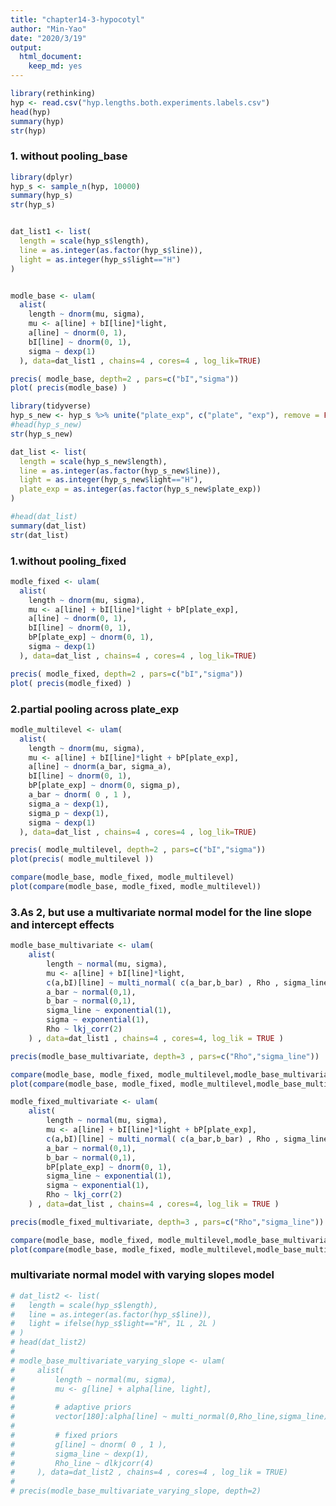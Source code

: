 ```yaml
---
title: "chapter14-3-hypocotyl"
author: "Min-Yao"
date: "2020/3/19"
output: 
  html_document: 
    keep_md: yes
---
```


```r
library(rethinking)
hyp <- read.csv("hyp.lengths.both.experiments.labels.csv")
head(hyp)
summary(hyp)
str(hyp)
```

### 1. without pooling_base

```r
library(dplyr)
hyp_s <- sample_n(hyp, 10000)
summary(hyp_s)
str(hyp_s)


dat_list1 <- list(
  length = scale(hyp_s$length),
  line = as.integer(as.factor(hyp_s$line)),
  light = as.integer(hyp_s$light=="H")
)


modle_base <- ulam(
  alist(
    length ~ dnorm(mu, sigma),
    mu <- a[line] + bI[line]*light,
    a[line] ~ dnorm(0, 1),
    bI[line] ~ dnorm(0, 1),
    sigma ~ dexp(1)
  ), data=dat_list1 , chains=4 , cores=4 , log_lik=TRUE)

precis( modle_base, depth=2 , pars=c("bI","sigma"))
plot( precis(modle_base) )
```

```r
library(tidyverse)
hyp_s_new <- hyp_s %>% unite("plate_exp", c("plate", "exp"), remove = FALSE)
#head(hyp_s_new)
str(hyp_s_new)

dat_list <- list(
  length = scale(hyp_s_new$length),
  line = as.integer(as.factor(hyp_s_new$line)),
  light = as.integer(hyp_s_new$light=="H"),
  plate_exp = as.integer(as.factor(hyp_s_new$plate_exp))
)

#head(dat_list)
summary(dat_list)
str(dat_list)
```

### 1.without pooling_fixed

```r
modle_fixed <- ulam(
  alist(
    length ~ dnorm(mu, sigma),
    mu <- a[line] + bI[line]*light + bP[plate_exp],
    a[line] ~ dnorm(0, 1),
    bI[line] ~ dnorm(0, 1),
    bP[plate_exp] ~ dnorm(0, 1),
    sigma ~ dexp(1)
  ), data=dat_list , chains=4 , cores=4 , log_lik=TRUE)

precis( modle_fixed, depth=2 , pars=c("bI","sigma"))
plot( precis(modle_fixed) )
```

### 2.partial pooling across plate_exp

```r
modle_multilevel <- ulam(
  alist(
    length ~ dnorm(mu, sigma),
    mu <- a[line] + bI[line]*light + bP[plate_exp],
    a[line] ~ dnorm(a_bar, sigma_a),
    bI[line] ~ dnorm(0, 1),
    bP[plate_exp] ~ dnorm(0, sigma_p),
    a_bar ~ dnorm( 0 , 1 ),
    sigma_a ~ dexp(1),
    sigma_p ~ dexp(1),
    sigma ~ dexp(1)
  ), data=dat_list , chains=4 , cores=4 , log_lik=TRUE)

precis( modle_multilevel, depth=2 , pars=c("bI","sigma"))
plot(precis( modle_multilevel ))
```

```r
compare(modle_base, modle_fixed, modle_multilevel)
plot(compare(modle_base, modle_fixed, modle_multilevel))
```

### 3.As 2, but use a multivariate normal model for the line slope and intercept effects

```r
modle_base_multivariate <- ulam(
    alist(
        length ~ normal(mu, sigma),
        mu <- a[line] + bI[line]*light,
        c(a,bI)[line] ~ multi_normal( c(a_bar,b_bar) , Rho , sigma_line ),
        a_bar ~ normal(0,1),
        b_bar ~ normal(0,1),
        sigma_line ~ exponential(1),
        sigma ~ exponential(1),
        Rho ~ lkj_corr(2)
    ) , data=dat_list1 , chains=4 , cores=4, log_lik = TRUE )

precis(modle_base_multivariate, depth=3 , pars=c("Rho","sigma_line"))
```

```r
compare(modle_base, modle_fixed, modle_multilevel,modle_base_multivariate)
plot(compare(modle_base, modle_fixed, modle_multilevel,modle_base_multivariate))
```

```r
modle_fixed_multivariate <- ulam(
    alist(
        length ~ normal(mu, sigma),
        mu <- a[line] + bI[line]*light + bP[plate_exp],
        c(a,bI)[line] ~ multi_normal( c(a_bar,b_bar) , Rho , sigma_line ),
        a_bar ~ normal(0,1),
        b_bar ~ normal(0,1),
        bP[plate_exp] ~ dnorm(0, 1),
        sigma_line ~ exponential(1),
        sigma ~ exponential(1),
        Rho ~ lkj_corr(2)
    ) , data=dat_list , chains=4 , cores=4, log_lik = TRUE )

precis(modle_fixed_multivariate, depth=3 , pars=c("Rho","sigma_line"))
```

```r
compare(modle_base, modle_fixed, modle_multilevel,modle_base_multivariate,modle_fixed_multivariate)
plot(compare(modle_base, modle_fixed, modle_multilevel,modle_base_multivariate,modle_fixed_multivariate))
```

### multivariate normal model with varying slopes model

```r
# dat_list2 <- list(
#   length = scale(hyp_s$length),
#   line = as.integer(as.factor(hyp_s$line)),
#   light = ifelse(hyp_s$light=="H", 1L , 2L )
# )
# head(dat_list2)
# 
# modle_base_multivariate_varying_slope <- ulam(
#     alist(
#         length ~ normal(mu, sigma),
#         mu <- g[line] + alpha[line, light],
#         
#         # adaptive priors
#         vector[180]:alpha[line] ~ multi_normal(0,Rho_line,sigma_line),
#         
#         # fixed priors
#         g[line] ~ dnorm( 0 , 1 ),
#         sigma_line ~ dexp(1),
#         Rho_line ~ dlkjcorr(4)
#     ), data=dat_list2 , chains=4 , cores=4 , log_lik = TRUE)
# 
# precis(modle_base_multivariate_varying_slope, depth=2)
```


